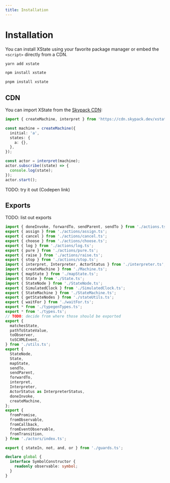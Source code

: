 ```yaml
---
title: Installation
---
```



# Installation

You can install XState using your favorite package manager or embed the `<script>` directly from a CDN.

<Tabs>
<TabItem value="yarn" label="yarn">

```bash
yarn add xstate
```

</TabItem>

<TabItem value="npm" label="npm">

```bash
npm install xstate
```

</TabItem>

<TabItem value="pnpm" label="pnpm">

```bash
pnpm install xstate
```

</TabItem>
</Tabs>

## CDN

You can import XState from the [Skypack CDN](https://www.skypack.dev/xstate@beta):

```ts
import { createMachine, interpret } from 'https://cdn.skypack.dev/xstate@beta';

const machine = createMachine({
  initial: 'a',
  states: {
    a: {},
  },
});

const actor = interpret(machine);
actor.subscribe((state) => {
  console.log(state);
});
actor.start();
```

TODO: try it out (Codepen link)

## Exports

TODO: list out exports

```ts
import { doneInvoke, forwardTo, sendParent, sendTo } from './actions.ts';
export { assign } from './actions/assign.ts';
export { cancel } from './actions/cancel.ts';
export { choose } from './actions/choose.ts';
export { log } from './actions/log.ts';
export { pure } from './actions/pure.ts';
export { raise } from './actions/raise.ts';
export { stop } from './actions/stop.ts';
import { interpret, Interpreter, ActorStatus } from './interpreter.ts';
import { createMachine } from './Machine.ts';
import { mapState } from './mapState.ts';
import { State } from './State.ts';
import { StateNode } from './StateNode.ts';
export { SimulatedClock } from './SimulatedClock.ts';
export { StateMachine } from './StateMachine.ts';
export { getStateNodes } from './stateUtils.ts';
export { waitFor } from './waitFor.ts';
export * from './typegenTypes.ts';
export * from './types.ts';
// TODO: decide from where those should be exported
export {
  matchesState,
  pathToStateValue,
  toObserver,
  toSCXMLEvent,
} from './utils.ts';
export {
  StateNode,
  State,
  mapState,
  sendTo,
  sendParent,
  forwardTo,
  interpret,
  Interpreter,
  ActorStatus as InterpreterStatus,
  doneInvoke,
  createMachine,
};
export {
  fromPromise,
  fromObservable,
  fromCallback,
  fromEventObservable,
  fromTransition,
} from './actors/index.ts';

export { stateIn, not, and, or } from './guards.ts';

declare global {
  interface SymbolConstructor {
    readonly observable: symbol;
  }
}
```
